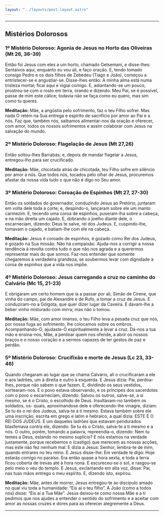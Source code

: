 ```yaml
---
layout: "../layouts/post-layout.astro"
---
```



<Start />

---

## Mistérios Dolorosos

### 1º Mistério Doloroso: Agonia de Jesus no Horto das Oliveiras (Mt 26, 36-39)

Então foi Jesus com eles a um horto, chamado Getsemani, e disse-lhes: Sentaivos aqui, enquanto eu vou ali, e faço oração. E, tendo tomado consigo Pedro e os dois filhos de Zebedeu (Tiago e João), começou a entristecer-se e angustiar-se. Disse-lhes então: A minha alma está numa tristeza mortal; ficai aqui e vigiai comigo. E, adiantando-se um pouco, prostrou-se com o rosto em terra, orando e dizendo: Meu Pai, se é possível, passe de mim este cálice; todavia não se faça como eu quero, mas sim como tu queres.

**Meditação:** Mãe, a angústia pelo sofrimento, faz o teu Filho sofrer. Mas nada O retém na Sua entrega e espírito de sacrifício por amor ao Pai e a nós. Faz que, também nós, saibamos alimentar-nos da oração e oferecer, com amor, todos os nossos sofrimentos e assim colaborar com Jesus na salvação do mundo.

<RezasMisterios />

### 2º Mistério Doloroso: Flagelação de Jesus (Mt 27,26)

Então soltou-lhes Barrabás; e, depois de mandar flagelar a Jesus, entregou-lho para ser crucificado.

**Meditação:** Mãe, chicotada atrás de chicotada, teu Filho sofre em silêncio por amor a nós. Que todos nós, tocados pelo olhar de Jesus, procuremos afastar da nossa vida tudo o que não é digo no Seu amor.

<RezasMisterios />

### 3º Mistério Doloroso: Coroação de Espinhos (Mt 27, 27-30)

Então os soldados do governador, conduzindo Jesus ao Pretório, juntaram em volta dele toda a corte; e, despindo-o, lançaram sobre ele um manto carmezim. E, tecendo uma coroa de espinhos, puseram-lha sobre a cabeça, e na mão direita um cajado. E, dobrando o joelho diante dele, o escarneciam, dizendo: Deus te salve, rei dos Judeus. E, cuspindo-lhe, tomavam o cajado, e batiam-lhe com ele na cabeça.

**Meditação:** Jesus é coroado de espinhos, é gozado como Rei dos Judeus, é gozado na Sua missão. Não há compaixão. Ajuda-nos a corrigir a nossa tendência à revolta contra tudo o que não nos agrada e a querermos representar mais do que somos. Faz-nos entender que somente chegaremos à verdadeira grandeza, se soubermos levar com dignidade a coroa de espinhos que a vida nos impõe.

<RezasMisterios />

### 4º Mistério Doloroso: Jesus carregando a cruz no caminho do Calvário (Mc 15, 21-23)

E obrigaram um certo homem que ia a passar por ali, Simão de Cirene, que vinha do campo, pai de Alexandre e de Rufo, a tomar a cruz de Jesus. E conduziram-no a Gólgota, que quer dizer lugar da Caveira. E davam-lhe a beber vinho misturado com mirra; mas não o tomou.

**Meditação:** Mãe, com amor imenso, o teu Filho leva a pesada cruz que nós, por nossa fuga ao sofrimento, lhe colocamos sobre os ombros. Acompanhando-O, ajudaste-O espiritualmente a levar a cruz. Dá-nos a tua mão e ensina-nos, Mãe, a perdoar quem nos ofende, a abrir os nossos braços e o nosso coração e a sermos capazes de ter gestos de paz e perdão.

<RezasMisterios />

### 5º Mistério Doloroso: Crucifixão e morte de Jesus (Lc 23, 33-46)

Quando chegaram ao lugar que se chama Calvário, ali o crucificaram a ele e aos ladrões, um à direita e outro à esquerda. E Jesus dizia: Pai, perdoa-lhes, porque não sabem o que fazem. E, dividindo os seus vestidos, sortearam-nos. E o povo estava observando, e os príncipes dos sacerdotes com o povo o escarneciam, dizendo: Salvou os outros, salve-se, a si mesmo, se é o Cristo, o escolhido de Deus. Insultavam-no também os soldados, os- quais, aproximandose dele e oferecendo-lhe vinagre, diziam: Se tu és o rei dos Judeus, salva-te a ti mesmo. Estava também sobre ele uma inscrição, escrita em grego e latim e hebraico, a qual dizia: ESTE É O REI DOS JUDEUS. E um daqueles ladrões que estavam pendurados blasfemava contra ele, dizendo: Se tu és o Cristo, salva-te a ti mesmo e a nós. O outro, porém, tomando a palavra, repreendia-o, dizendo: Nem tu temes a Deus, estando no mesmo suplício? E nós estamos na verdade justamente, porque recebemos o (castigo) que merecem as nossas acções, mas este não fez nenhum mal. E dizia a Jesus: Senhor, lembra-te de mim, quando entrares no teu reino. E Jesus disse-lhe: Em verdade te digo: Hoje estarás comigo no paraíso. Era então quase a hora sexta, e toda a terra ficou coberta de trevas até à hora nona. E escureceu-se o sol, e rasgou-se pelo meio o véu do templo. E Jesus, exclamando em alta voz, disse: Pai, nas tuas mãos entrego o meu espírito. E, dizendo isto, expirou.

**Meditação:** Mãe, antes de morrer, Jesus entregou-te ao discípulo amado no qual viu toda a humanidade: “Eis aí o teu filho”. A João (como a todos nós) disse: “Eis aí a Tua Mãe”. Jesus deixou-te como nossa Mãe e a ti pedimos que nos ajudes a entender o sentido do sofrimento e a aceitar com amor as nossas cruzes e dores para as oferecer alegremente a Deus.

<RezasMisterios />

---

<End />
